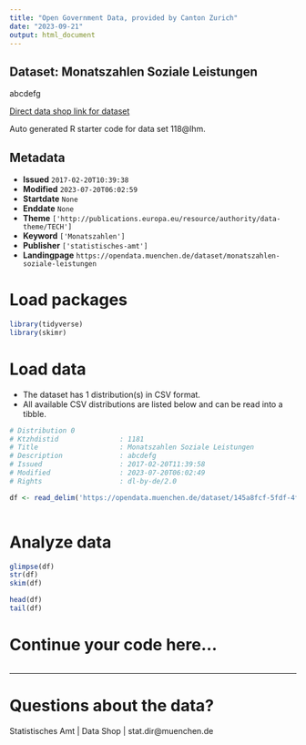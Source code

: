```yaml
---
title: "Open Government Data, provided by Canton Zurich"
date: "2023-09-21"
output: html_document
---
```


## Dataset: Monatszahlen Soziale Leistungen

abcdefg

[Direct data shop link for dataset](XYZ118@lhm)

Auto generated R starter code for data set 118@lhm.

## Metadata

- **Issued** `2017-02-20T10:39:38`
- **Modified** `2023-07-20T06:02:59`
- **Startdate** `None`
- **Enddate** `None`
- **Theme** `['http://publications.europa.eu/resource/authority/data-theme/TECH']`
- **Keyword** `['Monatszahlen']`
- **Publisher** `['statistisches-amt']`
- **Landingpage** `https://opendata.muenchen.de/dataset/monatszahlen-soziale-leistungen`


# Load packages

```r

library(tidyverse)
library(skimr)

```

# Load data

-   The dataset has 1 distribution(s) in CSV format.
-   All available CSV distributions are listed below and can be read into a tibble.

```r

# Distribution 0
# Ktzhdistid               : 1181
# Title                    : Monatszahlen Soziale Leistungen
# Description              : abcdefg
# Issued                   : 2017-02-20T11:39:58
# Modified                 : 2023-07-20T06:02:49
# Rights                   : dl-by-de/2.0

df <- read_delim('https://opendata.muenchen.de/dataset/145a8fcf-5fdf-4fb2-98c3-436b6adbd847/resource/bee7fdb6-7333-4c21-a3a7-d2fb96f61dfe/download/monatszahlen2307_soziale-leistungen_10_07_23_nosum.csv')



```

# Analyze data

```r

glimpse(df)
str(df)
skim(df)

head(df)
tail(df)

```

# Continue your code here...

```r

```

------------------------------------------------------------------------

# Questions about the data?

Statistisches Amt | Data Shop | stat.dir@muenchen.de
